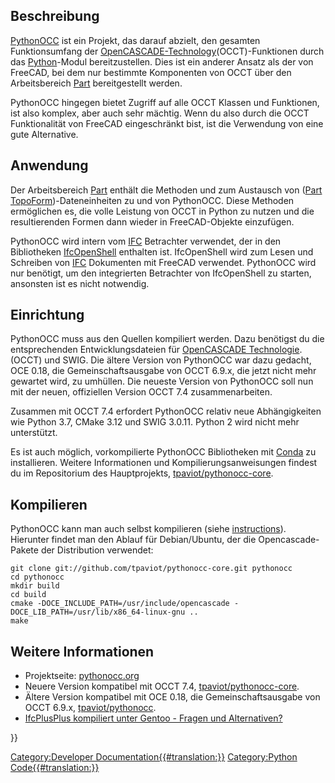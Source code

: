 <languages/>

<span id="Description"></span>
== Beschreibung ==

[[PythonOCC/de|PythonOCC]] ist ein Projekt, das darauf abzielt, den gesamten Funktionsumfang der [[OpenCASCADE/de|OpenCASCADE-Technology]](OCCT)-Funktionen durch das [[Python/de|Python]]-Modul bereitzustellen. Dies ist ein anderer Ansatz als der von FreeCAD, bei dem nur bestimmte Komponenten von OCCT über den Arbeitsbereich [[Part_Workbench/de|Part]] bereitgestellt werden.

PythonOCC hingegen bietet Zugriff auf alle OCCT Klassen und Funktionen, ist also komplex, aber auch sehr mächtig. Wenn du also durch die OCCT Funktionalität von FreeCAD eingeschränkt bist, ist die Verwendung von {{incode|OCC}} eine gute Alternative.

<span id="Usage"></span>
== Anwendung ==

Der Arbeitsbereich [[Part_Workbench/de|Part]] enthält die Methoden {{incode|Part.__toPythonOCC__()}} und {{incode|Part.__fromPythonOCC__()}} zum Austausch von {{incode|TopoDS_Shape}}([[Part_TopoShape/de|Part TopoForm]])-Dateneinheiten zu und von PythonOCC. Diese Methoden ermöglichen es, die volle Leistung von OCCT in Python zu nutzen und die resultierenden Formen dann wieder in FreeCAD-Objekte einzufügen.

PythonOCC wird intern vom [[Arch_IFC/de|IFC]] 
Betrachter verwendet, der in den Bibliotheken [[IfcOpenShell/de|IfcOpenShell]] enthalten ist. IfcOpenShell wird zum Lesen und Schreiben von [[Arch_IFC/de|IFC]] Dokumenten mit FreeCAD verwendet. PythonOCC wird nur benötigt, um den integrierten Betrachter von IfcOpenShell zu starten, ansonsten ist es nicht notwendig.

<span id="Installation"></span>
== Einrichtung ==

PythonOCC muss aus den Quellen kompiliert werden. Dazu benötigst du die entsprechenden Entwicklungsdateien für [[OpenCASCADE/de|OpenCASCADE Technologie]]. (OCCT) und SWIG. Die ältere Version von PythonOCC war dazu gedacht, OCE 0.18, die Gemeinschaftsausgabe von OCCT 6.9.x, die jetzt nicht mehr gewartet wird, zu umhüllen. Die neueste Version von PythonOCC soll nun mit der neuen, offiziellen Version OCCT 7.4 zusammenarbeiten.

Zusammen mit OCCT 7.4 erfordert PythonOCC relativ neue Abhängigkeiten wie Python 3.7, CMake 3.12 und SWIG 3.0.11. Python 2 wird nicht mehr unterstützt.

Es ist auch möglich, vorkompilierte PythonOCC Bibliotheken mit [[Conda/de|Conda]] zu installieren. Weitere Informationen und Kompilierungsanweisungen findest du im Repositorium des Hauptprojekts, [https://github.com/tpaviot/pythonocc-core tpaviot/pythonocc-core].

<span id="Compilation"></span>
== Kompilieren ==

PythonOCC kann man auch selbst kompilieren (siehe [https://github.com/tpaviot/pythonocc-core/blob/master/INSTALL.md instructions]). Hierunter findet man den Ablauf für Debian/Ubuntu, der die Opencascade-Pakete der Distribution verwendet:

<pre>
git clone git://github.com/tpaviot/pythonocc-core.git pythonocc
cd pythonocc
mkdir build
cd build
cmake -DOCE_INCLUDE_PATH=/usr/include/opencascade -DOCE_LIB_PATH=/usr/lib/x86_64-linux-gnu ..
make
</pre>

<span id="More_information"></span>
== Weitere Informationen ==

* Projektseite: [http://www.pythonocc.org/ pythonocc.org]
* Neuere Version kompatibel mit OCCT 7.4, [https://github.com/tpaviot/pythonocc-core tpaviot/pythonocc-core].
* Ältere Version kompatibel mit OCE 0.18, die Gemeinschaftsausgabe von OCCT 6.9.x, [https://github.com/tpaviot/pythonocc tpaviot/pythonocc].
* [https://forum.freecadweb.org/viewtopic.php?f=39&t=33254 IfcPlusPlus kompiliert unter Gentoo - Fragen und Alternativen?]

{{Powerdocnavi{{#translation:}}}}
[[Category:Developer Documentation{{#translation:}}]]
[[Category:Python Code{{#translation:}}]]
{{clear}}